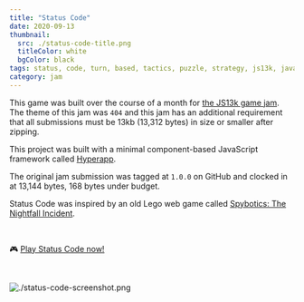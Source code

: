 ```yaml
---
title: "Status Code"
date: 2020-09-13
thumbnail:
  src: ./status-code-title.png
  titleColor: white
  bgColor: black
tags: status, code, turn, based, tactics, puzzle, strategy, js13k, javascript
category: jam
---
```


This game was built over the course of a month for [the JS13k game jam](https://js13kgames.com/). The theme of this jam was `404` and this jam has an additional requirement that all submissions must be 13kb (13,312 bytes) in size or smaller after zipping.

This project was built with a minimal component-based JavaScript framework called [Hyperapp](https://github.com/jorgebucaran/hyperapp).

The original jam submission was tagged at `1.0.0` on GitHub and clocked in at 13,144 bytes, 168 bytes under budget.

Status Code was inspired by an old Lego web game called [Spybotics: The Nightfall Incident](https://brickipedia.fandom.com/wiki/The_Nightfall_Incident).

<br />

🎮 [Play Status Code now!](https://status-code.netlify.app)

<br />

![./status-code-screenshot.png](./status-code-screenshot.png)
